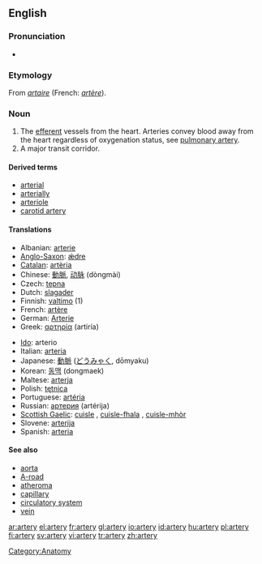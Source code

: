 ==English==

===Pronunciation===
*{{audio|en-us-artery.ogg|Audio (US)}}

===Etymology===
From {{OF.}} ''[[artaire]]'' (French: ''[[artère]]'').

===Noun===
{{wikipedia}}
{{en-noun|arteries}}

# The [[efferent]] vessels from the heart. Arteries convey blood away from the heart regardless of oxygenation status, see [[pulmonary artery]].
# A major transit corridor.

====Derived terms====
*[[arterial]]
*[[arterially]]
*[[arteriole]]
*[[carotid artery]]

====Translations====
{{top}}
*Albanian: [[arterie]]
*[[Anglo-Saxon]]: [[ǽdre]] {{f}}
*[[Catalan]]: [[artèria]] {{f}}
*Chinese: [[動脈]], [[动脉]] (dòngmài)
*Czech: [[tepna]] {{f}}
*Dutch: [[slagader]] {{m}}
*Finnish: [[valtimo]] (1)
*French: [[artère]] {{f}}
*German: [[Arterie]] {{f}}
*Greek: [[αρτηρία]] (artiría) {{f}}
{{mid}}
*[[Ido]]: arterio
*Italian: [[arteria]] {{f}}
*Japanese: [[動脈]] ([[どうみゃく]], dōmyaku)
*Korean: [[동맥]] (dongmaek)
*Maltese: [[arterja]]
*Polish: [[tętnica]] {{f}}
*Portuguese: [[artéria]] {{f}}
*Russian: [[артерия]] (artérija) {{f}}
*[[Scottish Gaelic]]: [[cuisle]] {{f}}, [[cuisle-fhala]] {{f}}, [[cuisle-mhòr]] {{f}}
*Slovene: [[arterija]] {{f}}
*Spanish: [[arteria]] {{f}}
{{bottom}}

====See also====
*[[aorta]]
*[[A-road]]
*[[atheroma]]
*[[capillary]]
*[[circulatory system]]
*[[vein]]

[[Category:Anatomy]]

[[ar:artery]]
[[el:artery]]
[[fr:artery]]
[[gl:artery]]
[[io:artery]]
[[id:artery]]
[[hu:artery]]
[[pl:artery]]
[[fi:artery]]
[[sv:artery]]
[[vi:artery]]
[[tr:artery]]
[[zh:artery]]